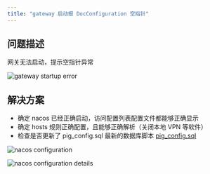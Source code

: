 ```yaml
---
title: "gateway 启动报 DocConfiguration 空指针"
---
```


## 问题描述
网关无法启动，提示空指针异常

![gateway startup error](https://cdn.nlark.com/yuque/0/2022/png/283679/1660044285514-90ccef21-2478-4212-80f5-9885f7b5ac7c.png)

## 解决方案
- 确定 nacos 已经正确启动，访问配置列表配置文件都能够正确显示
- 确定 hosts 规则正确配置，且能够正确解析（关闭本地 VPN 等软件）
- 检查是否更新了 pig_config.sql 最新的数据库脚本 [pig_config.sql](https://github.com/pig-mesh/pig/blob/master/db/pig_config.sql)

![nacos configuration](https://cdn.nlark.com/yuque/0/2022/png/283679/1661309013678-d29206e3-a46f-4e62-b40b-c40d050983e0.png)

![nacos configuration details](https://minio.pigx.vip/oss/1660044505.png)

